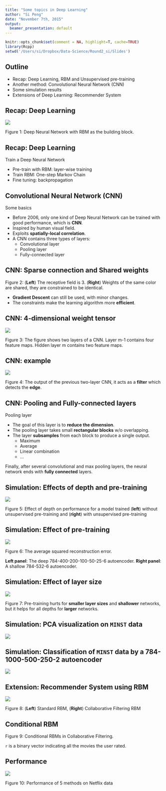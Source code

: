 ```yaml
---
title: "Some topics in Deep Learning"
author: "Si Peng"
date: "November 7th, 2015"
output:
  beamer_presentation: default
---
```


```r
knitr::opts_chunk$set(comment = NA, highlight=T, cache=TRUE)
library(Rcpp)
setwd('/Users/si/Dropbox/Data-Science/Round2_si/Slides')
```


## Outline
- Recap: Deep Learning, RBM and Unsupervised pre-training
- Another method: Convolutional Neural Network (CNN)
- Some simulation results
- Extensions of Deep Learning: Recommender System


## Recap: Deep Learning
![](DBNs.png)

Figure 1: Deep Neural Network with RBM as the building block.




## Recap: Deep Learning
Train a Deep Neural Network

- Pre-train with RBM: layer-wise training
- Train RBM: One-step Markov Chain
- Fine tuning: backpropagation




## Convolutional Neural Network (CNN)
Some basics

- Before 2006, only one kind of Deep Neural Network can be trained with good performance, which is **CNN**.
- Inspired by human visual field.
- Exploits **spatially-local correlation**.
- A CNN contains three types of layers:
    + Convolutional layer
    + Pooling layer
    + Fully-connected layer




## CNN: Sparse connection and Shared weights
\centerline{\includegraphics[height=12in]{weight.jpeg}}

Figure 2: (**Left**) The receptive field is 3. (**Right**) Weights of the same color are shared, they are constrained to be identical.

- **Gradient Descent** can still be used, with minor changes.
- The constraints make the learning algorithm more **efficient**.




## CNN: 4-dimensional weight tensor
![](CNN.png)

Figure 3: The figure shows two layers of a CNN. Layer m-1 contains four feature maps. Hidden layer m contains two feature maps.




## CNN: example
![](CNNex.png)

Figure 4: The output of the previous two-layer CNN, it acts as a **filter** which detects the **edge**.



## CNN: Pooling and Fully-connected layers

Pooling layer

- The goal of this layer is to **reduce the dimension**.
- The pooling layer takes small **rectangular blocks** w/o overlapping.
- The layer **subsamples** from each block to produce a single output.
    + Maximum
    + Average
    + Linear combination
    + ...


Finally, after several convolutional and max pooling layers, the neural network ends with **fully connected** layers.



## Simulation: Effects of depth and pre-training
![](pre1.png)

Figure 5: Effect of depth on performance for a model trained (**left**) without unsupervised pre-training and (**right**) with unsupervised pre-training


## Simulation: Effect of pre-training
![](pre2.png)

Figure 6: The average squared reconstruction error.

**Left panel**: The deep 784-400-200-100-50-25-6 autoencoder. **Right panel**: A shallow 784-532-6 autoencoder.


## Simulation: Effect of layer size
![](size.png)

Figure 7: Pre-training hurts for **smaller layer sizes** and **shallower** networks, but it helps for all depths for **larger** networks.


## Simulation: PCA visualization on `MINST` data
![](PCA.png)


## Simulation: Classification of `MINST` data by a 784-1000-500-250-2 autoencoder
![](DAE.png)



## Extension: Recommender System using RBM
![](CF.png)

Figure 8: (**Left**) Standard RBM, (**Right**) Collaborative Filtering RBM


## Conditional RBM
\centerline{\includegraphics[height=2.3in]{cRBM.png}}

Figure 9: Conditional RBMs in Collaborative Filtering.

`r` is a binary vector indicating all the movies the user rated.


## Performance
![](fig.png)

Figure 10: Performance of 5 methods on Netflix data
